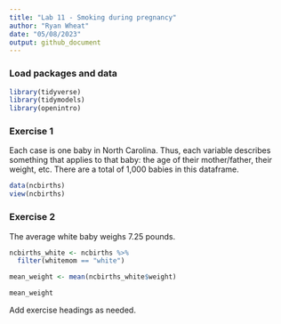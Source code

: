 ```yaml
---
title: "Lab 11 - Smoking during pregnancy"
author: "Ryan Wheat"
date: "05/08/2023"
output: github_document
---
```


### Load packages and data

```r
library(tidyverse) 
library(tidymodels)
library(openintro)
```

### Exercise 1

Each case is one baby in North Carolina. Thus, each variable describes something that applies to that baby: the age of their mother/father, their weight, etc. There are a total of 1,000 babies in this dataframe.


```r

data(ncbirths)
view(ncbirths)

```

### Exercise 2

The average white baby weighs 7.25 pounds.

```r

ncbirths_white <- ncbirths %>%
  filter(whitemom == "white")

mean_weight <- mean(ncbirths_white$weight)

mean_weight
```


Add exercise headings as needed.

